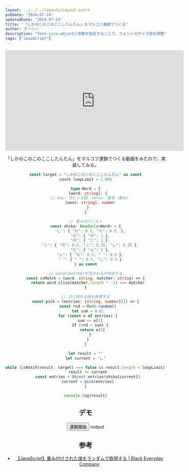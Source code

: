 ```yaml
---
layout: ../../../layouts/Layout.astro
pubDate: "2024-07-24"
updatedDate: "2024-07-24"
title: "「しかのこのこのここしたんたん」をマルコフ連鎖でつくる"
author: ダーシノ
description: "font-size-adjustに係数を指定することで、フォントのサイズ感を調整できる。"
tags: ["JavaScript"]
---
```



<Header {...frontmatter} />

<iframe width="560" height="315" src="https://www.youtube.com/embed/Xkq13ZthmA0?si=taWRJ_0SEZKBwYVL" title="YouTube video player" frameborder="0" allow="accelerometer; autoplay; clipboard-write; encrypted-media; gyroscope; picture-in-picture; web-share" referrerpolicy="strict-origin-when-cross-origin" allowfullscreen></iframe>

「しかのこのこのここしたんたん」をマルコフ連鎖でつくる動画をみたので、実装してみる。

```typescript
const target = "しかのこのこのここしたんたん" as const
cosnt loopLimit = 1_000

type Word = {
  [word: string]: {
    // key: 次にくる語、value: 確率（重み）
    [next: string]: number
  }
}

// 重み付けリスト
const shika: Readonly<Word> = {
    "し": { "か": 0.5, "た": 0.5, },
    "か": { "の": 1 },
    "の": { "こ": 1 },
    "こ": { "の": 0.5, "こ": 0.25, "し": 0.25 },
    "た": { "ん": 1 },
    "ん": { "た": 0.5, " ": 0.5 },
    " ": { " ": 0.5, "し": 0.5 }
} as const

// wordにmatcherが含まれるか判定する
const isMatch = (word: string, matcher: string) => {
  return word.slice(matcher.length * -1) === matcher
}

// 次に現れる語を取得する
const pick = (entries: [string, number][]) => {
  const rnd = Math.random()
  let sum = 0.0;
  for (const e of entries) {
    sum += e[1]
    if (rnd < sum) {
      return e[0]
    }
  }
}

let result = ""
let current = "し"

while (isMatch(result, target) === false && result.length < loopLimit) {
  result += current
  const entries = Object.entries(shika[current])
  current = pick(entries)
}

console.log(result)
```

## デモ

<button type="button" id="run">連鎖開始</button>
<output id="output">output</output>

<script>{`
const target = "しかのこのこのここしたんたん";
const loopLimit = 1000;
const shika = {
  "し": { "か": 0.5, "た": 0.5, },
  "か": { "の": 1 },
  "の": { "こ": 1 },
  "こ": { "の": 0.5, "こ": 0.25, "し": 0.25 },
  "た": { "ん": 1 },
  "ん": { "た": 0.5, " ": 0.5 },
  " ": { " ": 0.5, "し": 0.5 }
};
const isMatch = (word, matcher) => {
  return word.slice(matcher.length * -1) === matcher;
};
const pick = (entries) => {
  const rnd = Math.random();
  let sum = 0.0;
  for (const e of entries) {
    sum += e[1];
    if (rnd < sum) {
      return e[0];
    }
  }
};

const run = () => {
  let result = "";
  let current = "し";
  while (isMatch(result, target) === false && result.length < loopLimit) {
    result += current;
    const entries = Object.entries(shika[current]);
    current = pick(entries);
    debugger
  }

  document.querySelector('#output').textContent = (isMatch(result, target) ? "Success:" : "Number of iterations exceeded:") + result
}

document.getElementById('run').addEventListener('click', run)
`}</script>

## 参考

- [【JavaScript】重み付けされた値をランダムで取得する \| Black Everyday Company](https://kuroeveryday.blogspot.com/2016/06/probabilistic-choice.html)
